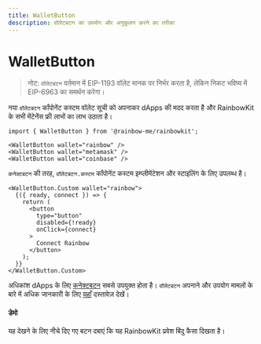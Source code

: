 ```yaml
---
title: WalletButton
description: वॉलेटबटन का उपयोग और अनुकूलन करने का तरीका
---
```


# WalletButton

> नोट: `वॉलेटबटन` वर्तमान में EIP-1193 वॉलेट मानक पर निर्भर करता है, लेकिन निकट भविष्य में EIP-6963 का समर्थन करेगा।

नया `वॉलेटबटन` कॉंपोनेंट कस्टम वॉलेट सूची को अपनाकर dApps की मदद करता है और RainbowKit के सभी मेंटेनेंस फ्री लाभों का लाभ उठाता है।

```tsx
import { WalletButton } from '@rainbow-me/rainbowkit';

<WalletButton wallet="rainbow" />
<WalletButton wallet="metamask" />
<WalletButton wallet="coinbase" />
```

`कनेक्टबटन` की तरह, `वॉलेटबटन.कस्टम` कॉंपोनेंट कस्टम इम्प्लीमेंटेशन और स्टाइलिंग के लिए उपलब्ध है।

```tsx
<WalletButton.Custom wallet="rainbow">
  {({ ready, connect }) => {
    return (
      <button
        type="button"
        disabled={!ready}
        onClick={connect}
      >
        Connect Rainbow
      </button>
    );
  }}
</WalletButton.Custom>
```

अधिकांश dApps के लिए [कनेक्टबटन](https://www.rainbowkit.com/docs/connect-button) सबसे उपयुक्त होता है। `वॉलेटबटन` अपनाने और उपयोग मामलों के बारे में अधिक जानकारी के लिए [यहाँ](https://www.rainbowkit.com/docs/wallet-button) दस्तावेज़ देखें।

#### डेमो

यह देखने के लिए नीचे दिए गए बटन दबाएं कि यह RainbowKit प्रवेश बिंदु कैसा दिखता है।

<WalletButtonDemo />
